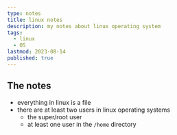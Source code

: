 ```yaml
---
type: notes
title: linux notes
description: my notes about linux operating system
tags:
  - linux
  - OS
lastmod: 2023-08-14
published: true
---
```


## The notes

- everything in linux is a file
- there are at least two users in linux operating systems
  - the super/root user
  - at least one user in the `/home` directory
